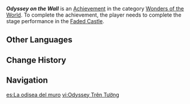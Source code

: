 {{Achievement_Infobox
|id           = 81481
|order id     = 1464
|category     = Wonders of the World
|description  = Complete the stage performance in the [[Faded Castle]].
|requirements = 
|primogems    = 5
|hidden       = 1
|type         = Exploration
}}

'''''Odyssey on the Wall''''' is an [[Achievement]] in the category [[Wonders of the World]]. To complete the achievement, the player needs to complete the stage performance in the [[Faded Castle]].

<!--
==Trivia==

==Video Guides==
{{EVT
|video1   = 
|caption1 = 
}}
-->
==Other Languages==
{{Other Languages
|en       = Odyssey on the Wall
|zhs      = 墙上的奥德赛
|zhs_rm   = 
|zht      = 牆上的奧德賽
|zht_rm   = 
|zh_tl    = 
|ja       = 壁の上のオデッセイ
|ja_rm    = Kabe no Ue no Odessei
|ja_tl    = Odyssey on the Wall
|ko       = 벽 위로 울려 퍼지는 오디세이
|ko_rm    = 
|ko_tl    = 
|es       = La odisea del muro
|es_tl    = The Wall's Odyssey
|fr       = Odyssée sur le mur
|fr_tl    = Odyssey on the Wall
|ru       = Настенная Одиссея
|ru_tl    = 
|th       = Odyssey บนผนัง
|th_rm    = 
|th_tl    = 
|vi       = Odyssey Trên Tường
|vi_tl    = 
|de       = Irrfahrt an der Wand
|de_tl    = Odyssey on the Wall
|id       = Odyssey di Dinding
|id_tl    = Odyssey on the Wall
|pt       = Odisseia na Parede
|pt_tl    = 
|tr       = Duvardaki Macera
|tr_tl    = 
|it       = Odissea muraria
|it_tl    = 
}}

==Change History==
{{Change History|4.6}}
<!--
==References==
{{Reflist}}
-->
==Navigation==
{{Achievement Navbox|Wonders of the World|Exploration}}

[[es:La odisea del muro]]
[[vi:Odyssey Trên Tường]]